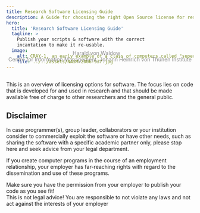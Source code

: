 ```yaml
---
title: Research Software Licensing Guide
description: A Guide for choosing the right Open Source license for research software
hero:
  title: 'Research Software Licensing Guide'
  tagline: >
    Publish your scripts & software with the correct
    incantation to make it re-usable.
  image:
    alt: CRAY-1, an early example of a class of computers called "supercomputers."
    file: ../../assets/NASM-2006-937.jpg
---
```


<div style="color:#8c8c8c;text-align:center;margin-top:-70px;margin-bottom:50px;">
Harald von Waldow <a href="https://orcid.org/0000-0003-4800-2833"><img src={orcidLogo.src} width="15" style="display:inline;"/></a><br />
Centre for Information Management,
Johann Heinrich von Thünen Institute
</div>

This is an overview of licensing options for software. The focus lies on code
that is developed for and used in research and that should be made available
free of charge to other researchers and the general public.

## Disclaimer


In case programmer(s), group leader, collaborators or your institution consider
to commercially exploit the software or have other needs, such as sharing the
software with a specific academic partner only, please stop here and seek advice
from your legal department.

If you create computer programs in the course of an employment relationship,
your employer has far-reaching rights with regard to the dissemination and use of
these programs.

<Aside type="caution">Make sure you have the permission from your employer to publish your code as you see fit!</Aside>

<Aside type="caution">This is not legal advice! You are responsible to not
violate any laws and not act against the interests of your employer</Aside>
